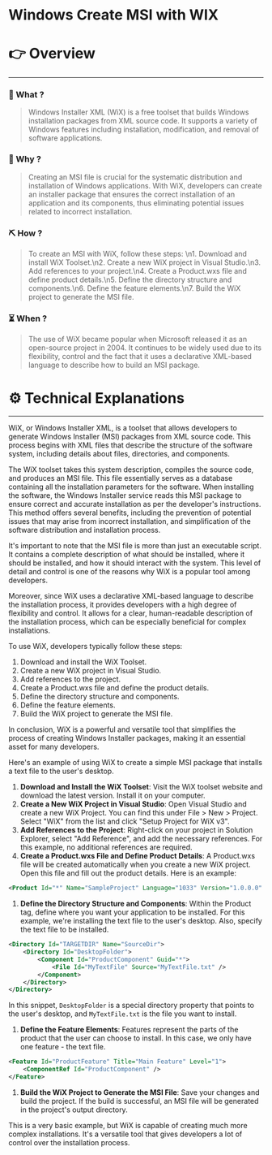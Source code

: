 # Windows Create MSI with WIX


# 👉 Overview

---

### 👀 What ?

> Windows Installer XML (WiX) is a free toolset that builds Windows installation packages from XML source code. It supports a variety of Windows features including installation, modification, and removal of software applications.
> 

### 🧐 Why ?

> Creating an MSI file is crucial for the systematic distribution and installation of Windows applications. With WiX, developers can create an installer package that ensures the correct installation of an application and its components, thus eliminating potential issues related to incorrect installation.
> 

### ⛏️ How ?

> To create an MSI with WiX, follow these steps: \n1. Download and install WiX Toolset.\n2. Create a new WiX project in Visual Studio.\n3. Add references to your project.\n4. Create a Product.wxs file and define product details.\n5. Define the directory structure and components.\n6. Define the feature elements.\n7. Build the WiX project to generate the MSI file.
> 

### ⏳ When ?

> The use of WiX became popular when Microsoft released it as an open-source project in 2004. It continues to be widely used due to its flexibility, control and the fact that it uses a declarative XML-based language to describe how to build an MSI package.
> 

# ⚙️ Technical Explanations

---

WiX, or Windows Installer XML, is a toolset that allows developers to generate Windows Installer (MSI) packages from XML source code. This process begins with XML files that describe the structure of the software system, including details about files, directories, and components.

The WiX toolset takes this system description, compiles the source code, and produces an MSI file. This file essentially serves as a database containing all the installation parameters for the software. When installing the software, the Windows Installer service reads this MSI package to ensure correct and accurate installation as per the developer's instructions. This method offers several benefits, including the prevention of potential issues that may arise from incorrect installation, and simplification of the software distribution and installation process.

It's important to note that the MSI file is more than just an executable script. It contains a complete description of what should be installed, where it should be installed, and how it should interact with the system. This level of detail and control is one of the reasons why WiX is a popular tool among developers.

Moreover, since WiX uses a declarative XML-based language to describe the installation process, it provides developers with a high degree of flexibility and control. It allows for a clear, human-readable description of the installation process, which can be especially beneficial for complex installations.

To use WiX, developers typically follow these steps:

1. Download and install the WiX Toolset.
2. Create a new WiX project in Visual Studio.
3. Add references to the project.
4. Create a Product.wxs file and define the product details.
5. Define the directory structure and components.
6. Define the feature elements.
7. Build the WiX project to generate the MSI file.

In conclusion, WiX is a powerful and versatile tool that simplifies the process of creating Windows Installer packages, making it an essential asset for many developers.

Here's an example of using WiX to create a simple MSI package that installs a text file to the user's desktop.

1. **Download and Install the WiX Toolset**: Visit the WiX toolset website and download the latest version. Install it on your computer.
2. **Create a New WiX Project in Visual Studio**: Open Visual Studio and create a new WiX Project. You can find this under File > New > Project. Select "WiX" from the list and click "Setup Project for WiX v3".
3. **Add References to the Project**: Right-click on your project in Solution Explorer, select "Add Reference", and add the necessary references. For this example, no additional references are required.
4. **Create a Product.wxs File and Define Product Details**: A Product.wxs file will be created automatically when you create a new WiX project. Open this file and fill out the product details. Here is an example:

```xml
<Product Id="*" Name="SampleProject" Language="1033" Version="1.0.0.0" Manufacturer="YourName">

```

1. **Define the Directory Structure and Components**: Within the Product tag, define where you want your application to be installed. For this example, we're installing the text file to the user's desktop. Also, specify the text file to be installed.

```xml
<Directory Id="TARGETDIR" Name="SourceDir">
    <Directory Id="DesktopFolder">
        <Component Id="ProductComponent" Guid="*">
            <File Id="MyTextFile" Source="MyTextFile.txt" />
        </Component>
    </Directory>
</Directory>

```

In this snippet, `DesktopFolder` is a special directory property that points to the user's desktop, and `MyTextFile.txt` is the file you want to install.

1. **Define the Feature Elements**: Features represent the parts of the product that the user can choose to install. In this case, we only have one feature - the text file.

```xml
<Feature Id="ProductFeature" Title="Main Feature" Level="1">
    <ComponentRef Id="ProductComponent" />
</Feature>

```

1. **Build the WiX Project to Generate the MSI File**: Save your changes and build the project. If the build is successful, an MSI file will be generated in the project's output directory.

This is a very basic example, but WiX is capable of creating much more complex installations. It's a versatile tool that gives developers a lot of control over the installation process.
